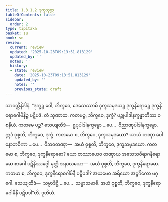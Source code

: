 ```yaml
---
title: 1.3.1.2 ဒုက္ခသုတ္တ
tableOfContents: false
sidebar:
  order: 2
type: tipitaka
basket: su
book: sn
review:
  current: review
  updated: '2025-10-23T09:13:51.813129'
  updated_by: ''
  notes: ''
  history:
  - state: review
    date: '2025-10-23T09:13:51.813129'
    updated_by: ''
    notes: ''
    previous_state: draft
---
```



<ReviewStatus review={frontmatter.review} showDetails={true} />

<HypothesisAnnotation frontmatter={frontmatter} />

<DynamicBreadcrumb />

<Division number="104" book="sn" e="ch" v="18" p="296">

<Paragraph number="660" book="sn">
သာဝတ္ထိနိဒါနံ. “ဒုက္ခဉ္စ ဝေါ, ဘိက္ခဝေ, ဒေသေဿာမိ ဒုက္ခသမုဒယဉ္စ ဒုက္ခနိရောဓဉ္စ ဒုက္ခနိရောဓဂါမိနိဉ္စ ပဋိပဒံ. တံ သုဏာထ. ကတမဉ္စ, ဘိက္ခဝေ, ဒုက္ခံ? ပဉ္စုပါဒါနက္ခန္ဓာတိဿ ဝစနီယံ. ကတမေ ပဉ္စ? သေယျထိဒံ—  ရူပုပါဒါနက္ခန္ဓော …ပေ…  ဝိညာဏုပါဒါနက္ခန္ဓော. ဣဒံ ဝုစ္စတိ, ဘိက္ခဝေ, ဒုက္ခံ. ကတမော စ, ဘိက္ခဝေ, ဒုက္ခသမုဒယော? ယာယံ တဏှာ ပေါနောဘဝိကာ …ပေ…  ဝိဘဝတဏှာ—  အယံ ဝုစ္စတိ, ဘိက္ခဝေ, ဒုက္ခသမုဒယော. ကတမော စ, ဘိက္ခဝေ, ဒုက္ခနိရောဓော? ယော တဿာယေဝ တဏှာယ အသေသဝိရာဂနိရောဓော စာဂေါ ပဋိနိဿဂ္ဂေါ မုတ္တိ အနာလယော—  အယံ ဝုစ္စတိ, ဘိက္ခဝေ, ဒုက္ခနိရောဓော. ကတမာ စ, ဘိက္ခဝေ, ဒုက္ခနိရောဓဂါမိနီ ပဋိပဒါ? အယမေဝ အရိယော အဋ္ဌင်္ဂိကော မဂ္ဂေါ. သေယျထိဒံ—  သမ္မာဒိဋ္ဌိ …ပေ…  သမ္မာသမာဓိ. အယံ ဝုစ္စတိ, ဘိက္ခဝေ, ဒုက္ခနိရောဓဂါမိနီ ပဋိပဒါ”တိ.

</Paragraph>
</Division>

<Paragraph number="661" type="center" book="sn">
ဒုတိယံ.
</Paragraph>